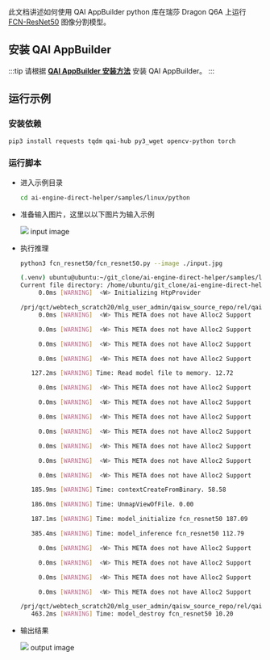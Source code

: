 此文档讲述如何使用 QAI AppBuilder python 库在瑞莎 Dragon Q6A 上运行 [FCN-ResNet50](https://aihub.qualcomm.com/compute/models/fcn_resnet50)
图像分割模型。

## 安装 QAI AppBuilder

:::tip
请根据 [**QAI AppBuilder 安装方法**](qai-appbuilder) 安装 QAI AppBuilder。
:::

## 运行示例

### 安装依赖

<NewCodeBlock tip="Device" type="device">

```bash
pip3 install requests tqdm qai-hub py3_wget opencv-python torch
```

</NewCodeBlock>

### 运行脚本

- 进入示例目录

   <NewCodeBlock tip="Device" type="device">

  ```bash
  cd ai-engine-direct-helper/samples/linux/python
  ```

    </NewCodeBlock>

- 准备输入图片，这里以以下图片为输入示例

  <div style={{ textAlign: "center" }}>
    <img
      src="/img/dragon/q6a/fcn_resnet50_input.webp"
      style={{ width: "50%" }}
    />
    input image
  </div>

- 执行推理

  <NewCodeBlock tip="Device" type="device">

  ```bash
  python3 fcn_resnet50/fcn_resnet50.py --image ./input.jpg
  ```

  </NewCodeBlock>

  ```bash
  (.venv) ubuntu@ubuntu:~/git_clone/ai-engine-direct-helper/samples/linux/python$ python3 fcn_resnet50/fcn_resnet50.py --image ./input.jpg
  Current file directory: /home/ubuntu/git_clone/ai-engine-direct-helper/samples/linux/python/fcn_resnet50
       0.0ms [WARNING]  <W> Initializing HtpProvider

  /prj/qct/webtech_scratch20/mlg_user_admin/qaisw_source_repo/rel/qairt-2.37.1/point_release/SNPE_SRC/avante-tools/prebuilt/dsp/hexagon-sdk-5.4.0/ipc/fastrpc/rpcmem/src/rpcmem_android.c:38:dummy call to rpcmem_init, rpcmem APIs will be used from libxdsprpc
       0.0ms [WARNING]  <W> This META does not have Alloc2 Support

       0.0ms [WARNING]  <W> This META does not have Alloc2 Support

       0.0ms [WARNING]  <W> This META does not have Alloc2 Support

       0.0ms [WARNING]  <W> This META does not have Alloc2 Support

     127.2ms [WARNING] Time: Read model file to memory. 12.72

       0.0ms [WARNING]  <W> This META does not have Alloc2 Support

       0.0ms [WARNING]  <W> This META does not have Alloc2 Support

       0.0ms [WARNING]  <W> This META does not have Alloc2 Support

       0.0ms [WARNING]  <W> This META does not have Alloc2 Support

       0.0ms [WARNING]  <W> This META does not have Alloc2 Support

       0.0ms [WARNING]  <W> This META does not have Alloc2 Support

       0.0ms [WARNING]  <W> This META does not have Alloc2 Support

     185.9ms [WARNING] Time: contextCreateFromBinary. 58.58

     186.0ms [WARNING] Time: UnmapViewOfFile. 0.00

     187.1ms [WARNING] Time: model_initialize fcn_resnet50 187.09

     385.4ms [WARNING] Time: model_inference fcn_resnet50 112.79

       0.0ms [WARNING]  <W> This META does not have Alloc2 Support

       0.0ms [WARNING]  <W> This META does not have Alloc2 Support

       0.0ms [WARNING]  <W> This META does not have Alloc2 Support

       0.0ms [WARNING]  <W> This META does not have Alloc2 Support

  /prj/qct/webtech_scratch20/mlg_user_admin/qaisw_source_repo/rel/qairt-2.37.1/point_release/SNPE_SRC/avante-tools/prebuilt/dsp/hexagon-sdk-5.4.0/ipc/fastrpc/rpcmem/src/rpcmem_android.c:42:dummy call to rpcmem_deinit, rpcmem APIs will be used from libxdsprpc
     463.2ms [WARNING] Time: model_destroy fcn_resnet50 10.20
  ```

- 输出结果

  <div style={{ textAlign: "center" }}>
    <img
      src="/img/dragon/q6a/fcn_resnet50_output.webp"
      style={{ width: "50%" }}
    />
    output image
  </div>
